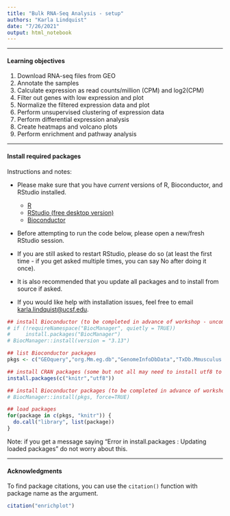 ```yaml
---
title: "Bulk RNA-Seq Analysis - setup" 
authors: "Karla Lindquist"
date: "7/26/2021"
output: html_notebook
---
```


------------------------------------------------------------------------

#### Learning objectives

1.  Download RNA-seq files from GEO
2.  Annotate the samples
3.  Calculate expression as read counts/million (CPM) and log2(CPM)
4.  Filter out genes with low expression and plot
5.  Normalize the filtered expression data and plot
6.  Perform unsupervised clustering of expression data
7.  Perform differential expression analysis
8.  Create heatmaps and volcano plots
9.  Perform enrichment and pathway analysis

------------------------------------------------------------------------

#### Install required packages

Instructions and notes:

-   Please make sure that you have *current* versions of R, Bioconductor, and RStudio installed.

    -   [R](https://cran.r-project.org/)
    -   [RStudio (free desktop version)](https://www.rstudio.com/products/rstudio/download/)
    -   [Bioconductor](https://bioconductor.org/install/)\

-   Before attempting to run the code below, please open a new/fresh RStudio session.\

-   If you are still asked to restart RStudio, please do so (at least the first time - if you get asked multiple times, you can say No after doing it once).

-   It is also recommended that you update all packages and to install from source if asked.\

-   If you would like help with installation issues, feel free to email [karla.lindquist\@ucsf.edu](mailto:karla.lindquist@ucsf.edu){.email}.

```r
## install Bioconductor (to be completed in advance of workshop - uncomment lines to reinstall)
# if (!requireNamespace("BiocManager", quietly = TRUE))
#     install.packages("BiocManager")
# BiocManager::install(version = "3.13")

## list Bioconductor packages
pkgs <- c("GEOquery","org.Mm.eg.db","GenomeInfoDbData","TxDb.Mmusculus.UCSC.mm10.knownGene","Mus.musculus","BiocStyle","limma","edgeR","RColorBrewer","gplots","gage","clusterProfiler","ReactomePA","GOSemSim","DOSE","enrichplot")

## install CRAN packages (some but not all may need to install utf8 to get all Bioconductor packages to install)
install.packages(c("knitr","utf8"))

## install Bioconductor packages (to be completed in advance of workshop - un-comment lines to reinstall)
# BiocManager::install(pkgs, force=TRUE)

## load packages
for(package in c(pkgs, "knitr")) {
  do.call("library", list(package))
}
```

Note: if you get a message saying "Error in install.packages : Updating loaded packages" do not worry about this.

------------------------------------------------------------------------

#### Acknowledgments

To find package citations, you can use the `citation()` function with package name as the argument.

```r
citation("enrichplot")
```
